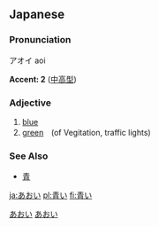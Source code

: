 ==Japanese==    
[[Category:Japanese language|あおい]]                                      
[[Category:ja:Colors|あおい]]

===Pronunciation===
アオイ aoi

'''Accent: 2''' ([[中高型]])

===Adjective===
{{jaiadj|[[あおい]]|[[aoi]]}}
#[[blue]]
#[[green]]　(of Vegitation, traffic lights)

===See Also===
*[[青]]

[[ja:あおい]]
[[pl:青い]]
[[fi:青い]]